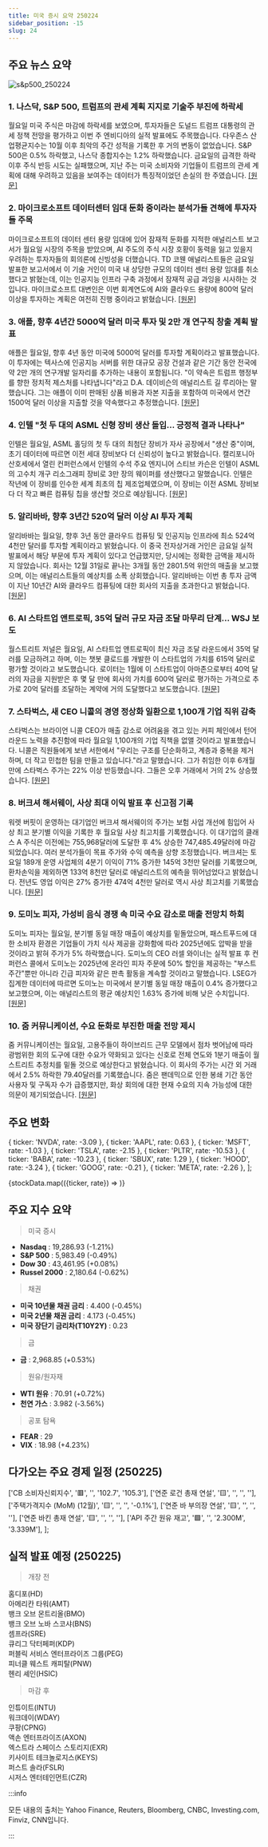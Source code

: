 ```yaml
---
title: 미국 증시 요약 250224
sidebar_position: -15
slug: 24
---
```


## 주요 뉴스 요약

![s&p500_250224](/map/250224.png)

### 1. **나스닥, S&P 500, 트럼프의 관세 계획 지지로 기술주 부진에 하락세**

월요일 미국 주식은 마감에 하락세를 보였으며, 투자자들은 도널드 트럼프 대통령의 관세 정책 전망을 평가하고 이번 주 엔비디아의 실적 발표에도 주목했습니다. 다우존스 산업평균지수는 10월 이후 최악의 주간 성적을 기록한 후 거의 변동이 없었습니다. S&P 500은 0.5% 하락했고, 나스닥 종합지수는 1.2% 하락했습니다. 금요일의 급격한 하락 이후 주식 반등 시도는 실패했으며, 지난 주는 미국 소비자와 기업들이 트럼프의 관세 계획에 대해 우려하고 있음을 보여주는 데이터가 특징적이었던 손실의 한 주였습니다. [[원문]](https://finance.yahoo.com/news/live/stock-market-today-nasdaq-sp-500-slide-as-tech-lags-after-trump-backs-tariff-plans-210050870.html)

### 2. **마이크로소프트 데이터센터 임대 둔화 중이라는 분석가들 견해에 투자자들 주목**

마이크로소프트의 데이터 센터 용량 임대에 있어 잠재적 둔화를 지적한 애널리스트 보고서가 월요일 시장의 주목을 받았으며, AI 주도의 주식 시장 호황이 동력을 잃고 있을지 우려하는 투자자들의 회의론에 신빙성을 더했습니다. TD 코웬 애널리스트들은 금요일 발표한 보고서에서 이 기술 거인이 미국 내 상당한 규모의 데이터 센터 용량 임대를 취소했다고 밝혔는데, 이는 인공지능 인프라 구축 과정에서 잠재적 공급 과잉을 시사하는 것입니다. 마이크로소프트 대변인은 이번 회계연도에 AI와 클라우드 용량에 800억 달러 이상을 투자하는 계획은 여전히 진행 중이라고 밝혔습니다. [[원문]](https://www.reuters.com/technology/microsoft-shelves-ai-data-center-deals-sign-potential-oversupply-analyst-says-2025-02-24/)

### 3. **애플, 향후 4년간 5000억 달러 미국 투자 및 2만 개 연구직 창출 계획 발표**

애플은 월요일, 향후 4년 동안 미국에 5000억 달러를 투자할 계획이라고 발표했습니다. 이 투자에는 텍사스에 인공지능 서버를 위한 대규모 공장 건설과 같은 기간 동안 전국에 약 2만 개의 연구개발 일자리를 추가하는 내용이 포함됩니다. "이 약속은 트럼프 행정부를 향한 정치적 제스처를 나타냅니다"라고 D.A. 데이비슨의 애널리스트 길 루리아는 말했습니다. 그는 애플이 이미 판매된 상품 비용과 자본 지출을 포함하여 미국에서 연간 1500억 달러 이상을 지출할 것을 약속했다고 추정했습니다. [[원문]](https://www.reuters.com/technology/artificial-intelligence/apple-plans-texas-factory-ai-servers-20000-research-jobs-2025-02-24/)

### 4. **인텔 "첫 두 대의 ASML 신형 장비 생산 돌입... 긍정적 결과 나타나"**

인텔은 월요일, ASML 홀딩의 첫 두 대의 최첨단 장비가 자사 공장에서 "생산 중"이며, 초기 데이터에 따르면 이전 세대 장비보다 더 신뢰성이 높다고 밝혔습니다. 캘리포니아 산호세에서 열린 컨퍼런스에서 인텔의 수석 주요 엔지니어 스티브 카슨은 인텔이 ASML의 고수치 개구 리소그래피 장비로 3만 장의 웨이퍼를 생산했다고 말했습니다. 인텔은 작년에 이 장비를 인수한 세계 최초의 칩 제조업체였으며, 이 장비는 이전 ASML 장비보다 더 작고 빠른 컴퓨팅 칩을 생산할 것으로 예상됩니다. [[원문]](https://www.reuters.com/technology/intel-says-first-two-new-asml-machines-are-production-with-positive-results-2025-02-24/)

### 5. **알리바바, 향후 3년간 520억 달러 이상 AI 투자 계획**

알리바바는 월요일, 향후 3년 동안 클라우드 컴퓨팅 및 인공지능 인프라에 최소 524억 4천만 달러를 투자할 계획이라고 밝혔습니다. 이 중국 전자상거래 거인은 금요일 실적 발표에서 해당 부문에 투자 계획이 있다고 언급했지만, 당시에는 정확한 금액을 제시하지 않았습니다. 회사는 12월 31일로 끝나는 3개월 동안 2801.5억 위안의 매출을 보고했으며, 이는 애널리스트들의 예상치를 소폭 상회했습니다. 알리바바는 이번 총 투자 금액이 지난 10년간 AI와 클라우드 컴퓨팅에 대한 회사의 지출을 초과한다고 밝혔습니다. [[원문]](https://www.reuters.com/technology/artificial-intelligence/alibaba-invest-more-than-52-billion-ai-over-next-3-years-2025-02-24/)

### 6. **AI 스타트업 앤트로픽, 35억 달러 규모 자금 조달 마무리 단계... WSJ 보도**

월스트리트 저널은 월요일, AI 스타트업 앤트로픽이 최신 자금 조달 라운드에서 35억 달러를 모금하려고 하며, 이는 챗봇 클로드를 개발한 이 스타트업의 가치를 615억 달러로 평가할 것이라고 보도했습니다. 로이터는 1월에 이 스타트업이 아마존으로부터 40억 달러의 자금을 지원받은 후 몇 달 만에 회사의 가치를 600억 달러로 평가하는 가격으로 추가로 20억 달러를 조달하는 계약에 거의 도달했다고 보도했습니다. [[원문]](https://www.reuters.com/technology/artificial-intelligence/ai-startup-anthropic-finalizing-35-billion-funding-round-wsj-reports-2025-02-24/)

### 7. **스타벅스, 새 CEO 니콜의 경영 정상화 일환으로 1,100개 기업 직위 감축**

스타벅스는 브라이언 니콜 CEO가 매출 감소로 어려움을 겪고 있는 커피 체인에서 턴어라운드 노력을 추진함에 따라 월요일 1,100개의 기업 직책을 없앨 것이라고 발표했습니다. 니콜은 직원들에게 보낸 서한에서 "우리는 구조를 단순화하고, 계층과 중복을 제거하며, 더 작고 민첩한 팀을 만들고 있습니다."라고 말했습니다. 그가 취임한 이후 6개월 만에 스타벅스 주가는 22% 이상 반등했습니다. 그들은 오후 거래에서 거의 2% 상승했습니다. [[원문]](https://www.reuters.com/business/retail-consumer/starbucks-eliminate-more-than-1000-corporate-roles-2025-02-24/)

### 8. **버크셔 해서웨이, 사상 최대 이익 발표 후 신고점 기록**

워렛 버핏이 운영하는 대기업인 버크셔 해서웨이의 주가는 보험 사업 개선에 힘입어 사상 최고 분기별 이익을 기록한 후 월요일 사상 최고치를 기록했습니다. 이 대기업의 클래스 A 주식은 이전에는 755,968달러에 도달한 후 4% 상승한 747,485.49달러에 마감되었습니다. 여러 분석가들이 목표 주가와 수익 예측을 상향 조정했습니다. 버크셔는 토요일 189개 운영 사업체의 4분기 이익이 71% 증가한 145억 3천만 달러를 기록했으며, 환차손익을 제외하면 133억 8천만 달러로 애널리스트의 예측을 뛰어넘었다고 밝혔습니다. 전년도 영업 이익은 27% 증가한 474억 4천만 달러로 역시 사상 최고치를 기록했습니다. [[원문]](https://www.reuters.com/markets/us/berkshire-hathaway-shares-rise-new-high-after-record-profit-2025-02-24/)

### 9. **도미노 피자, 가성비 음식 경쟁 속 미국 수요 감소로 매출 전망치 하회**

도미노 피자는 월요일, 분기별 동일 매장 매출이 예상치를 밑돌았으며, 패스트푸드에 대한 소비자 환경은 기업들이 가치 식사 제공을 강화함에 따라 2025년에도 압박을 받을 것이라고 밝혀 주가가 5% 하락했습니다. 도미노의 CEO 러셀 와이너는 실적 발표 후 컨퍼런스 콜에서 도미노는 2025년에 온라인 피자 주문에 50% 할인을 제공하는 "부스트 주간"뿐만 아니라 긴급 피자와 같은 판촉 활동을 계속할 것이라고 말했습니다. LSEG가 집계한 데이터에 따르면 도미노는 미국에서 분기별 동일 매장 매출이 0.4% 증가했다고 보고했으며, 이는 애널리스트의 평균 예상치인 1.63% 증가에 비해 낮은 수치입니다. [[원문]](https://www.reuters.com/business/retail-consumer/dominos-pizza-misses-quarterly-same-store-sales-estimates-2025-02-24/)

### 10. **줌 커뮤니케이션, 수요 둔화로 부진한 매출 전망 제시**

줌 커뮤니케이션는 월요일, 고용주들이 하이브리드 근무 모델에서 점차 벗어남에 따라 광범위한 회의 도구에 대한 수요가 약화되고 있다는 신호로 전체 연도와 1분기 매출이 월스트리트 추정치를 밑돌 것으로 예상한다고 밝혔습니다. 이 회사의 주가는 시간 외 거래에서 2.5% 하락한 79.40달러를 기록했습니다. 줌은 팬데믹으로 인한 봉쇄 기간 동안 사용자 및 구독자 수가 급증했지만, 화상 회의에 대한 현재 수요의 지속 가능성에 대한 의문이 제기되었습니다. [[원문]](https://www.reuters.com/technology/zoom-communications-forecasts-downbeat-annual-revenue-2025-02-24/)

## 주요 변화

  { ticker: 'NVDA', rate: -3.09 },
  { ticker: 'AAPL', rate: 0.63 },
  { ticker: 'MSFT', rate: -1.03 },
  { ticker: 'TSLA', rate: -2.15 },
  { ticker: 'PLTR', rate: -10.53 },
  { ticker: 'BABA', rate: -10.23 },
  { ticker: 'SBUX', rate: 1.29 },
  { ticker: 'HOOD', rate: -3.24 },
  { ticker: 'GOOG', rate: -0.21 },
  { ticker: 'META', rate: -2.26 },
];

{stockData.map(({ticker, rate}) => <StockCardMini key={ticker} ticker={ticker} rate={rate}></StockCardMini>)}

## 주요 지수 요약

> 미국 증시

- **Nasdaq** : 19,286.93 (-1.21%)
- **S&P 500** : 5,983.49 (-0.49%)
- **Dow 30** : 43,461.95 (+0.08%)
- **Russel 2000** : 2,180.64 (-0.62%)

> 채권

- **미국 10년물 채권 금리** : 4.400 (-0.45%)
- **미국 2년물 채권 금리** : 4.173 (-0.45%)
- **미국 장단기 금리차(T10Y2Y)** : 0.23

> 금

- **금** : 2,968.85 (+0.53%)

> 원유/원자재

- **WTI 원유** : 70.91 (+0.72%)
- **천연 가스** : 3.982 (-3.56%)

> 공포 탐욕

- **FEAR** : 29
- **VIX** : 18.98 (+4.23%)

## 다가오는 주요 경제 일정 (250225)

  ['CB 소비자신뢰지수', '🟥', '', '102.7', '105.3'],
  ['연준 로건 총재 연설', '🟨', '', '', ''],
  ['주택가격지수 (MoM) (12월)', '🟨', '', '', '-0.1%'],
  ['연준 바 부의장 연설', '🟨', '', '', ''],
  ['연준 바킨 총재 연설', '🟨', '', '', ''],
  ['API 주간 원유 재고', '🟩', '', '2.300M', '3.339M'],
];

<EconomicCalendar data={nextEventsData} />

## 실적 발표 예정 (250225)

> 개장 전

홈디포(HD)  
아메리칸 타워(AMT)  
뱅크 오브 몬트리올(BMO)  
뱅크 오브 노바 스코샤(BNS)  
셈프라(SRE)  
큐리그 닥터페퍼(KDP)  
퍼블릭 서비스 엔터프라이즈 그룹(PEG)  
피너클 웨스트 캐피탈(PNW)  
헨리 셰인(HSIC)

> 마감 후

인튜이트(INTU)  
워크데이(WDAY)  
쿠팡(CPNG)  
액손 엔터프라이즈(AXON)  
엑스트라 스페이스 스토리지(EXR)  
키사이트 테크놀로지스(KEYS)  
퍼스트 솔라(FSLR)  
시저스 엔터테인먼트(CZR)

:::info

모든 내용의 출처는 Yahoo Finance, Reuters, Bloomberg, CNBC, Investing.com, Finviz, CNN입니다.

:::
